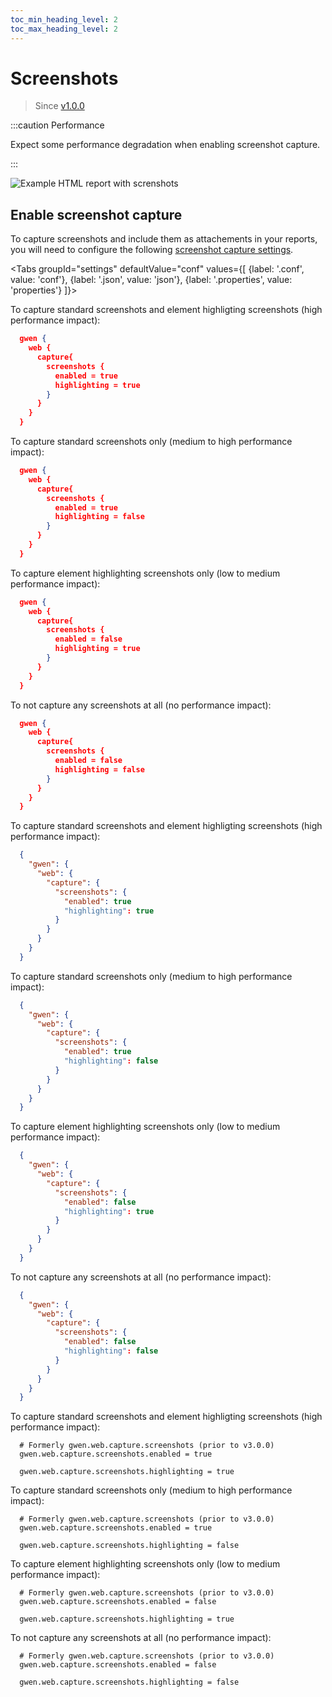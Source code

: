```yaml
--- 
toc_min_heading_level: 2
toc_max_heading_level: 2
---
```



# Screenshots

> Since [v1.0.0](https://github.com/gwen-interpreter/gwen-web/releases/tag/v1.0.0)

:::caution Performance

Expect some performance degradation when enabling screenshot capture.

:::

![Example HTML report with screnshots](/img/reports/sample-html-screenshots.png)

## Enable screenshot capture

To capture screenshots and include them as attachements in your reports, you will need to configure the following [screenshot capture settings](/docs/settings#gwen-web-capture-screenshots-enabled).

<Tabs
  groupId="settings"
  defaultValue="conf"
  values={[
    {label: '.conf', value: 'conf'},
    {label: '.json', value: 'json'},
    {label: '.properties', value: 'properties'}
  ]}>

  <TabItem value="conf">

  To capture standard screenshots and element highligting screenshots (high performance impact):

  ```json
    gwen {
      web {
        capture{
          screenshots {
            enabled = true
            highlighting = true
          }
        }
      }
    }
  ```

  To capture standard screenshots only (medium to high performance impact):

  ```json
    gwen {
      web {
        capture{
          screenshots {
            enabled = true
            highlighting = false
          }
        }
      }
    }
  ```

  To capture element highlighting screenshots only (low to medium performance impact):

  ```json
    gwen {
      web {
        capture{
          screenshots {
            enabled = false
            highlighting = true
          }
        }
      }
    }
  ```

  To not capture any screenshots at all (no performance impact):

  ```json
    gwen {
      web {
        capture{
          screenshots {
            enabled = false
            highlighting = false
          }
        }
      }
    }
  ```

  </TabItem>

  <TabItem value="json">

  To capture standard screenshots and element highligting screenshots (high performance impact):

  ```json
    {
      "gwen": {
        "web": {
          "capture": {
            "screenshots": {
              "enabled": true
              "highlighting": true
            }
          }
        }
      }
    }
  ```

  To capture standard screenshots only (medium to high performance impact):

  ```json
    {
      "gwen": {
        "web": {
          "capture": {
            "screenshots": {
              "enabled": true
              "highlighting": false
            }
          }
        }
      }
    }
  ```

  To capture element highlighting screenshots only (low to medium performance impact):

  ```json
    {
      "gwen": {
        "web": {
          "capture": {
            "screenshots": {
              "enabled": false
              "highlighting": true
            }
          }
        }
      }
    }
  ```

  To not capture any screenshots at all (no performance impact):

  ```json
    {
      "gwen": {
        "web": {
          "capture": {
            "screenshots": {
              "enabled": false
              "highlighting": false
            }
          }
        }
      }
    }
  ```

  </TabItem>

  <TabItem value="properties">

  To capture standard screenshots and element highligting screenshots (high performance impact):

  ```properties
    # Formerly gwen.web.capture.screenshots (prior to v3.0.0)
    gwen.web.capture.screenshots.enabled = true

    gwen.web.capture.screenshots.highlighting = true
  ```

  To capture standard screenshots only (medium to high performance impact):

  ```properties
    # Formerly gwen.web.capture.screenshots (prior to v3.0.0)
    gwen.web.capture.screenshots.enabled = true

    gwen.web.capture.screenshots.highlighting = false
  ```

  To capture element highlighting screenshots only (low to medium performance impact):

  ```properties
    # Formerly gwen.web.capture.screenshots (prior to v3.0.0)
    gwen.web.capture.screenshots.enabled = false

    gwen.web.capture.screenshots.highlighting = true
  ```

  To not capture any screenshots at all (no performance impact):

  ```properties
    # Formerly gwen.web.capture.screenshots (prior to v3.0.0)
    gwen.web.capture.screenshots.enabled = false
    
    gwen.web.capture.screenshots.highlighting = false
  ```

  </TabItem>

</Tabs>
